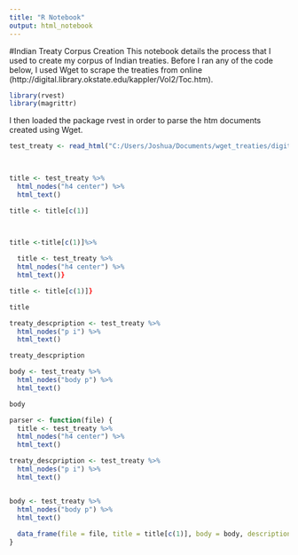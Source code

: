 ```yaml
---
title: "R Notebook"
output: html_notebook
---
```

#Indian Treaty Corpus Creation
This notebook details the process that I used to create my corpus of Indian treaties. Before I ran any of the code below, I used Wget to scrape the treaties from online (http://digital.library.okstate.edu/kappler/Vol2/Toc.htm). 

```r
library(rvest)
library(magrittr)
```
I then loaded the package rvest in order to parse the htm documents created using Wget.
```r
test_treaty <- read_html("C:/Users/Joshua/Documents/wget_treaties/digital.library.okstate.edu/kappler/Vol2/treaties/apa0598.htm")

 
```

```r
title <- test_treaty %>%
  html_nodes("h4 center") %>%
  html_text()

title <- title[c(1)] 



title <-title[c(1)]%>% 
  
  title <- test_treaty %>%
  html_nodes("h4 center") %>%
  html_text()}

title <- title[c(1)]} 

title

treaty_descpription <- test_treaty %>%
  html_nodes("p i") %>%
  html_text()

treaty_descpription

body <- test_treaty %>%
  html_nodes("body p") %>%
  html_text()

body


```

```r
parser <- function(file) {
  title <- test_treaty %>%
  html_nodes("h4 center") %>%
  html_text()

treaty_descpription <- test_treaty %>%
  html_nodes("p i") %>%
  html_text()


body <- test_treaty %>%
  html_nodes("body p") %>%
  html_text()
  
  data_frame(file = file, title = title[c(1)], body = body, description = treaty_descpription)
}
```


